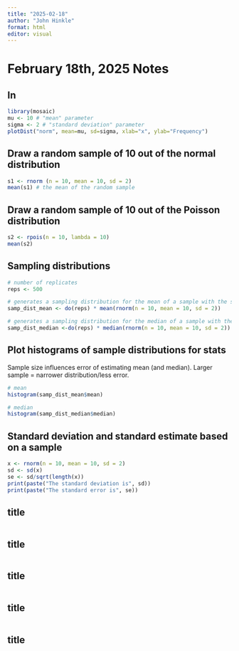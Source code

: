 ```yaml
---
title: "2025-02-18"
author: "John Hinkle"
format: html
editor: visual
---
```


# February 18th, 2025 Notes

## In

```r
library(mosaic)
mu <- 10 # "mean" parameter
sigma <- 2 # "standard deviation" parameter
plotDist("norm", mean=mu, sd=sigma, xlab="x", ylab="Frequency")
```

## Draw a random sample of 10 out of the normal distribution

```r
s1 <- rnorm (n = 10, mean = 10, sd = 2)
mean(s1) # the mean of the random sample
```

## Draw a random sample of 10 out of the Poisson distribution

```r
s2 <- rpois(n = 10, lambda = 10)
mean(s2)
```

## Sampling distributions

```r
# number of replicates
reps <- 500

# generates a sampling distribution for the mean of a sample with the specified parameters
samp_dist_mean <- do(reps) * mean(rnorm(n = 10, mean = 10, sd = 2))

# generates a sampling distribution for the median of a sample with the specified parameters
samp_dist_median <-do(reps) * median(rnorm(n = 10, mean = 10, sd = 2))

```

## Plot histograms of sample distributions for stats

Sample size influences error of estimating mean (and median). Larger sample = narrower distribution/less error.

```r
# mean
histogram(samp_dist_mean$mean)

# median
histogram(samp_dist_median$median)
```

## Standard deviation and standard estimate based on a sample

```r
x <- rnorm(n = 10, mean = 10, sd = 2)
sd <- sd(x)
se <- sd/sqrt(length(x))
print(paste("The standard deviation is", sd))
print(paste("The standard error is", se))
```

## title

```r

```

## title

```r

```

## title

```r

```

## title

```r

```

## title

```r

```
